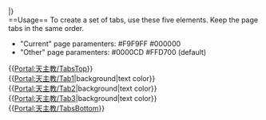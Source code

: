<includeonly>|}</includeonly><noinclude>
<br clear="all">
==Usage==
To create a set of tabs, use these five elements. Keep the page tabs in the same order. 
* "Current" page paramenters: #F9F9FF #000000 
* "Other" page paramenters: #0000CD #FFD700 (default)
{{[[Portal:天主教/TabsTop|Portal:天主教/TabsTop]]}}<br>
{{[[Portal:天主教/Tab1|Portal:天主教/Tab1]]|background|text color}}<br>
{{[[Portal:天主教/Tab2|Portal:天主教/Tab2]]|background|text color}}<br>
{{[[Portal:天主教/Tab3|Portal:天主教/Tab3]]|background|text color}}<br>
{{[[Portal:天主教/TabsBottom|Portal:天主教/TabsBottom]]}}
</noinclude>